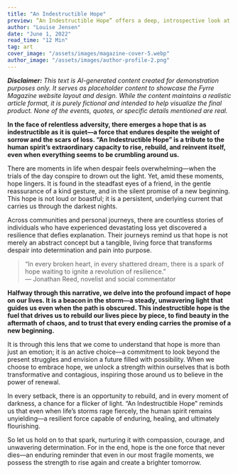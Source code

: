 ```yaml
---
title: "An Indestructible Hope"
preview: “An Indestructible Hope” offers a deep, introspective look at the resilient human spirit. This article weaves together stories of personal triumph and communal resilience, exploring how hope, even when battered by life’s storms, emerges as a powerful force that propels us forward. Immerse yourself in a narrative that celebrates the unyielding strength found within and around us.
author: "Louise Jensen"
date: "June 1, 2022"
read_time: "12 Min"
tag: art
cover_image: "/assets/images/magazine-cover-5.webp"
author_image: "/assets/images/author-profile-2.png"
---
```


_**Disclaimer:** This text is AI-generated content created for demonstration purposes only. It serves as placeholder content to showcase the Fyrre Magazine website layout and design. While the content maintains a realistic article format, it is purely fictional and intended to help visualize the final product. None of the events, quotes, or specific details mentioned are real._

**In the face of relentless adversity, there emerges a hope that is as indestructible as it is quiet—a force that endures despite the weight of sorrow and the scars of loss. “An Indestructible Hope” is a tribute to the human spirit’s extraordinary capacity to rise, rebuild, and reinvent itself, even when everything seems to be crumbling around us.**

There are moments in life when despair feels overwhelming—when the trials of the day conspire to drown out the light. Yet, amid these moments, hope lingers. It is found in the steadfast eyes of a friend, in the gentle reassurance of a kind gesture, and in the silent promise of a new beginning. This hope is not loud or boastful; it is a persistent, underlying current that carries us through the darkest nights.

Across communities and personal journeys, there are countless stories of individuals who have experienced devastating loss yet discovered a resilience that defies explanation. Their journeys remind us that hope is not merely an abstract concept but a tangible, living force that transforms despair into determination and pain into purpose.

> “In every broken heart, in every shattered dream, there is a spark of hope waiting to ignite a revolution of resilience.”  
> — Jonathan Reed, novelist and social commentator

**Halfway through this narrative, we delve into the profound impact of hope on our lives. It is a beacon in the storm—a steady, unwavering light that guides us even when the path is obscured. This indestructible hope is the fuel that drives us to rebuild our lives piece by piece, to find beauty in the aftermath of chaos, and to trust that every ending carries the promise of a new beginning.**

It is through this lens that we come to understand that hope is more than just an emotion; it is an active choice—a commitment to look beyond the present struggles and envision a future filled with possibility. When we choose to embrace hope, we unlock a strength within ourselves that is both transformative and contagious, inspiring those around us to believe in the power of renewal.

In every setback, there is an opportunity to rebuild, and in every moment of darkness, a chance for a flicker of light. “An Indestructible Hope” reminds us that even when life’s storms rage fiercely, the human spirit remains unyielding—a resilient force capable of enduring, healing, and ultimately flourishing.

So let us hold on to that spark, nurturing it with compassion, courage, and unwavering determination. For in the end, hope is the one force that never dies—an enduring reminder that even in our most fragile moments, we possess the strength to rise again and create a brighter tomorrow.
